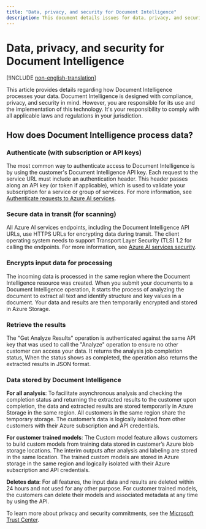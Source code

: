 ```yaml
---
title: "Data, privacy, and security for Document Intelligence"
description: This document details issues for data, privacy, and security for Document Intelligence.
---
```



# Data, privacy, and security for Document Intelligence

[!INCLUDE [non-english-translation](../includes/non-english-translation)]

This article provides details regarding how Document Intelligence processes your data. Document Intelligence is designed with compliance, privacy, and security in mind. However, you are responsible for its use and the implementation of this technology. It's your responsibility to comply with all applicable laws and regulations in your jurisdiction.

## How does Document Intelligence process data?

### Authenticate (with subscription or API keys)

The most common way to authenticate access to Document Intelligence is by using the customer's Document Intelligence API key. Each request to the service URL must include an authentication header. This header passes along an API key (or token if applicable), which is used to validate your subscription for a service or group of services. For more information, see [Authenticate requests to Azure AI services](/azure/ai-services/authentication?tabs=powershell).

### Secure data in transit (for scanning)

All Azure AI services endpoints, including the Document Intelligence API URLs, use HTTPS URLs for encrypting data during transit. The client operating system needs to support Transport Layer Security (TLS) 1.2 for calling the endpoints. For more information, see [Azure AI services security](/azure/security/fundamentals/double-encryption).

### Encrypts input data for processing

The incoming data is processed in the same region where the Document Intelligence resource was created. When you submit your documents to a Document Intelligence operation, it starts the process of analyzing the document to extract all text and identify structure and key values in a document. Your data and results are then temporarily encrypted and stored in Azure Storage.

### Retrieve the results

The "Get Analyze Results" operation is authenticated against the same API key that was used to call the "Analyze" operation to ensure no other customer can access your data. It returns the analysis job completion status, When the status shows as completed, the operation also returns the extracted results in JSON format.

### Data stored by Document Intelligence

**For all analysis**: To facilitate asynchronous analysis and checking the completion status and returning the extracted results to the customer upon completion, the data and extracted results are stored temporarily in Azure Storage in the same region. All customers in the same region share the temporary storage. The customer’s data is logically isolated from other customers with their Azure subscription and API credentials.

**For customer trained models**: The Custom model feature allows customers to build custom models from training data stored in customer’s Azure blob storage locations. The interim outputs after analysis and labeling are stored in the same location. The trained custom models are stored in Azure storage in the same region and logically isolated with their Azure subscription and API credentials.

**Deletes data**: For all features, the input data and results are deleted within 24 hours and not used for any other purpose. For customer trained models, the customers can delete their models and associated metadata at any time by using the API.

To learn more about privacy and security commitments, see the [Microsoft Trust Center](https://www.microsoft.com/TrustCenter/CloudServices/Azure/default.aspx).
